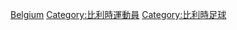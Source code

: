 {{Catnav|頁面分類|人物|各國人物|比利時人|比利时运动员}}
{{Catnav|頁面分類|人物|各國人物|各国运动员|比利时运动员}}
{{Catnav|頁面分類|...|足球|各國足球|比利時足球}}
{{Catnav|頁面分類|...|各國體育|比利時體育|比利時足球}}
{{Catnav|頁面分類|...|各國體育|比利時體育|比利时运动员}}
{{Catnav|頁面分類|...|各國體育|各國足球|比利時足球}}
{{Catnav|頁面分類|...|各國體育|各国运动员|比利时运动员}}
{{Commonscat|Association football players from Belgium}}

[[Category:各国足球运动员|Belgium]]
[[Category:比利時運動員|Category:比利時運動員]]
[[Category:比利時足球|Category:比利時足球]]